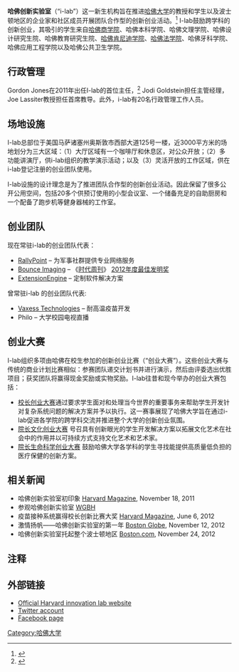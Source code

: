 
{{Infobox company
|name             = 哈佛创新实验室
|logo   = [[File:Harvard_Innovation_Lab_logo.png|230px]]
|industry         = 教育 
|foundation       = 2011
|location_city    = 奥斯敦，马萨诸塞州
|location_country = 美国
|area_served      = 
|key_people       = Gordon Jones<br />（主任）<br />Jodi Goldstein<br />（主管经理）<br />Joseph Lassiter<br />（首席教导）
|homepage         = {{URL|http://i-lab.harvard.edu/|http://i-lab.harvard.edu/}}
}}
'''哈佛创新实验室'''（“i-lab”）这一新生机构旨在推进[[哈佛大学|哈佛大学]]的教授和学生以及波士顿地区的企业家和社区成员开展团队合作型的创新创业活动。<ref>{{cite web|url=http://www.boston.com/business/innovation/blogs/inside-the-hive/2013/02/19/take-tour-harvard-ilab/aIgBjfV3MllaB3ikta6LgN/blog.html|title=Take a tour of Harvard’s i-Lab (Boston.com 02-19-2013)|accessdate=2013-12-10|archive-date=2016-03-04|archive-url=https://web.archive.org/web/20160304225935/http://www.boston.com/business/innovation/blogs/inside-the-hive/2013/02/19/take-tour-harvard-ilab/aIgBjfV3MllaB3ikta6LgN/blog.html|dead-url=no}}</ref> I-lab鼓励跨学科的创新创业，其吸引的学生来自[[哈佛商学院|哈佛商学院]]、哈佛本科学院、哈佛文理学院、哈佛设计研究生院、哈佛教育研究生院、[[约翰·F·肯尼迪政府学院|哈佛肯尼迪学院]]、[[哈佛法学院|哈佛法学院]]、哈佛牙科学院、哈佛应用工程学院以及哈佛公共卫生学院。

== 行政管理 ==
Gordon Jones在2011年出任I-lab的首位主任，<ref>{{cite web|url=http://www.xconomy.com/boston/2011/04/29/harvard-innovation-lab-appoints-director/|title=Harvard Innovation Lab Appoints Director (Xconomy 04-29-2011)|accessdate=2013-12-10|archive-date=2020-11-23|archive-url=https://web.archive.org/web/20201123200820/https://xconomy.com/boston/2011/04/29/harvard-innovation-lab-appoints-director/|dead-url=no}}</ref> Jodi Goldstein担任主管经理，Joe Lassiter教授担任首席教导。此外，i-lab有20名行政管理工作人员。

== 场地设施 ==
<!-- Deleted image removed: [[File:Harvard_innovation_lab_building_exterior.jpg|thumb]], [[Massachusetts|Massachusetts]].]] -->
I-lab总部位于美国马萨诸塞州奥斯敦市西部大道125号一楼，近3000平方米的场地划分为三大区域：（1）大厅区域有一个咖啡厅和休息区，对公众开放；（2）多功能讲演厅，供i-lab组织的教学演示活动；以及（3）灵活开放的工作区域，供在i-lab登记注册的创业团队使用。

I-lab设施的设计理念是为了推进团队合作型的创新创业活动。因此保留了很多公开公用空间，包括20多个供预订使用的小型会议室、一个储备充足的自助厨房和一个配备了跑步机等健身器械的工作室。

== 创业团队 ==
现在常驻i-lab的创业团队代表：
*[[RallyPoint|RallyPoint]] – 为军事社群提供专业网络服务
*[[Bounce_Imaging|Bounce Imaging]] – 《[[时代周刊|时代周刊]]》 [https://web.archive.org/web/20130308224244/http://techland.time.com/2012/11/01/best-inventions-of-the-year-2012/slide/bounce-imaging/ 2012年度最佳发明奖]
*[[ExtensionEngine|ExtensionEngine]] – 定制软件解决方案

曾常驻i-lab 的创业团队代表:
*[[Vaxess_Technologies|Vaxess Technologies]] – 耐高温疫苗开发
* Philo – 大学校园电视直播

== 创业大赛 ==
I-lab组织多项由哈佛在校生参加的创新创业比赛（“创业大赛”）。这些创业大赛与传统的商业计划比赛相似：参赛团队递交计划书并进行演示，然后由评委选出优胜项目；获奖团队将赢得现金奖励或实物奖励。I-lab往昔和现今举办的创业大赛包括：
* [http://ilab.harvard.edu/presidents-challenge 校长创业大赛]{{Wayback|url=http://ilab.harvard.edu/presidents-challenge |date=20130129140613 }}通过要求学生面对和处理当今世界的重要事务来帮助学生开发针对复杂系统问题的解决方案并予以执行。这一赛事展现了哈佛大学旨在通过i-lab促进各学院的跨学科交流并推进整个大学的创新创业氛围。
* [http://ilab.harvard.edu/deans-cultural-entrepreneurship-challenge 院长文化创业大赛]{{Wayback|url=http://ilab.harvard.edu/deans-cultural-entrepreneurship-challenge |date=20130826202154 }} 号召具有创新眼光的学生开发解决方案以拓展文化艺术在社会中的作用并以可持续方式支持文化艺术和艺术家。
* [http://ilab.harvard.edu/deans-health-and-life-sciences-challenge 院长生命科学创业大赛]{{Wayback|url=http://ilab.harvard.edu/deans-health-and-life-sciences-challenge |date=20130918020538 }} 鼓励哈佛大学各学科的学生寻找能提供高质量低负担的医疗保健的创新方案。

== 相关新闻 ==
*哈佛创新实验室初印象 [http://harvardmagazine.com/2011/11/harvard-innovation-lab-opens Harvard Magazine]{{Wayback|url=http://harvardmagazine.com/2011/11/harvard-innovation-lab-opens |date=20170130222644 }}, November 18, 2011
*参观哈佛创新实验室 [https://web.archive.org/web/20131213195402/http://www.wgbh.org/articles/A-Tour-Of-Harvards-Innovation-Lab-5405 WGBH]
*疫苗接种系统赢得校长创新比赛大奖 [http://harvardmagazine.com/2012/06/vaccine-delivery-system-wins-presidents-challenge-grand-prize Harvard Magazine]{{Wayback|url=http://harvardmagazine.com/2012/06/vaccine-delivery-system-wins-presidents-challenge-grand-prize |date=20191104104919 }}, June 6, 2012
*激情扬帆——哈佛创新实验室的第一年 [http://www.bostonglobe.com/business/2012/11/12/off-torrid-start-harvard-innovation-lab-marks-first-anniversary/G0oimnOz5CAtctQ8e13vUJ/story.html Boston Globe]{{Wayback|url=http://www.bostonglobe.com/business/2012/11/12/off-torrid-start-harvard-innovation-lab-marks-first-anniversary/G0oimnOz5CAtctQ8e13vUJ/story.html |date=20200921104902 }}, November 12, 2012
*哈佛创新实验室托起整个波士顿地区 [http://www.boston.com/2012/11/24/eharvardilab/AuFTjN0ngjGnRekD69gERK/story.html Boston.com]{{Wayback|url=http://www.boston.com/2012/11/24/eharvardilab/AuFTjN0ngjGnRekD69gERK/story.html |date=20131213155619 }}, November 24, 2012

== 注释 ==
{{reflist}}

== 外部链接 ==
* [http://i-lab.harvard.edu/ Official Harvard innovation lab website]{{Wayback|url=http://i-lab.harvard.edu/ |date=20180315095511 }}
* [https://twitter.com/innovationlab Twitter account]{{Wayback|url=https://twitter.com/innovationlab |date=20201009203934 }}
* [http://www.facebook.com/harvardinnovationlab Facebook page]{{Wayback|url=http://www.facebook.com/harvardinnovationlab |date=20170317144239 }}

{{哈佛大学}}
[[Category:哈佛大学|Category:哈佛大学]]